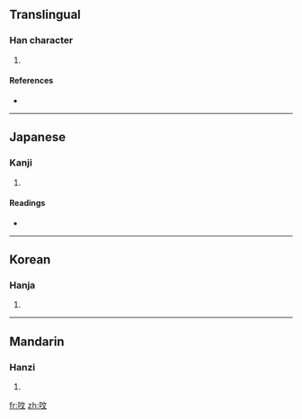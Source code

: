 ==Translingual==

===Han character===
{{Han char|rn=30|rad=口|as=04|sn=7|four=6004<sub>0</sub>|canj=口卜大 (RYK)}}

# {{defn|Han}}

====References====
* {{Han ref|kx=0181.080|dkj=03391|dj=0399.050|hdz=10594.030|uh=5445|ud=21573|bh=CA7A|bd=51834}}

----

==Japanese==

===Kanji===
{{ja-kanji|grade=|rs=口04}}

# {{defn|Japanese}}

====Readings====
* {{ja-readings|on=[[ばい]] (bai), [[め]] (me), [[ぶん]] (bun), [[もん]] (mon)|kun=}}

----

==Korean==

===Hanja===
{{ko-hanja|hangeul=[[매]], [[문]]|rv=mae, mun|mr=mae, mun}}

# {{defn|Korean}}

----

==Mandarin==

===Hanzi===
{{cmn-hanzi|pin=[[méi]] ([[mei2]])|wg=mei<sup>2</sup>}}

# {{defn|Mandarin}}

[[fr:呅]]
[[zh:呅]]